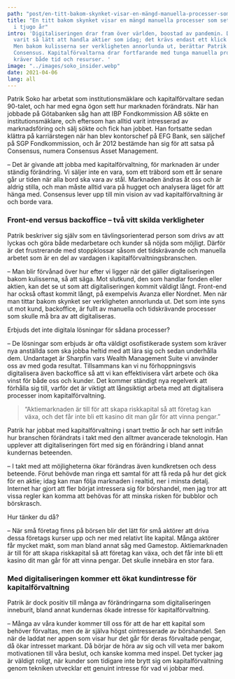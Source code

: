 ```yaml
---
path: "post/en-titt-bakom-skynket-visar-en-mängd-manuella-processer-som-sett-likadana-ut-i-tjugo-år"
title: "En titt bakom skynket visar en mängd manuella processer som sett likadana ut
  i tjugo år"
intro: 'Digitaliseringen drar fram över världen, boostad av pandemin. Det har aldrig
  varit så lätt att handla aktier som idag; det krävs endast ett klick så är det klart.
  Men bakom kulisserna ser verkligheten annorlunda ut, berättar Patrik Soko, vd på
  Consensus. Kapitalförvaltarna drar fortfarande med tunga manuella processer som
  kräver både tid och resurser. '
image: "../images/soko_insider.webp"
date: 2021-04-06
lang: all
---
```




Patrik Soko har arbetat som institutionsmäklare och kapitalförvaltare sedan 90-talet, och har med egna ögon sett hur marknaden förändrats. När han jobbade på Götabanken såg han att IBP Fondkommission AB sökte en institutionsmäklare, och eftersom han alltid varit intresserad av marknadsföring och sälj sökte och fick han jobbet. Han fortsatte sedan klättra på karriärstegen när han blev kontorschef på EFG Bank, sen säljchef på SGP Fondkommission, och år 2012 bestämde han sig för att satsa på Consensus, numera Consensus Asset Management.


– Det är givande att jobba med kapitalförvaltning, för marknaden är under ständig förändring. Vi säljer inte en vara, som ett träbord som ett år senare går ur tiden när alla bord ska vara av stål. Marknaden ändras åt oss och är aldrig stilla, och man måste alltid vara på hugget och analysera läget för att hänga med. Consensus lever upp till min vision av vad kapitalförvaltning är och borde vara.


### Front-end versus backoffice – två vitt skilda verkligheter


Patrik beskriver sig själv som en tävlingsorienterad person som drivs av att lyckas och göra både medarbetare och kunder så nöjda som möjligt. Därför är det frustrerande med stoppklossar såsom det tidskrävande och manuella arbetet som är en del av vardagen i kapitalförvaltningsbranschen.


– Man blir förvånad över hur efter vi ligger när det gäller digitaliseringen bakom kulisserna, så att säga. Mot slutkund, den som handlar fonden eller aktien, kan det se ut som att digitaliseringen kommit väldigt långt. Front-end har också oftast kommit långt, på exempelvis Avanza eller Nordnet. Men när man tittar bakom skynket ser verkligheten annorlunda ut. Det som inte syns ut mot kund, backoffice, är fullt av manuella och tidskrävande processer som skulle må bra av att digitaliseras.


Erbjuds det inte digitala lösningar för sådana processer?


– De lösningar som erbjuds är ofta väldigt osofistikerade system som kräver nya anställda som ska jobba heltid med att lära sig och sedan underhålla dem. Undantaget är Sharpfin vars Wealth Management Suite vi använder oss av med goda resultat. Tillsammans kan vi nu förhoppningsvis digitalisera även backoffice så att vi kan effektivisera vårt arbete och öka vinst för både oss och kunder. Det kommer ständigt nya regelverk att förhålla sig till, varför det är viktigt att långsiktigt arbeta med att digitalisera processer inom kapitalförvaltning.



> “Aktiemarknaden är till för att skapa riskkapital så att företag kan växa, och det får inte bli ett kasino dit man går för att vinna pengar.”

Patrik har jobbat med kapitalförvaltning i snart trettio år och har sett inifrån hur branschen förändrats i takt med den alltmer avancerade teknologin. Han upplever att digitaliseringen fört med sig en förändring i bland annat kundernas beteenden.


– I takt med att möjligheterna ökar förändras även kundkretsen och dess beteende. Förut behövde man ringa ett samtal för att få reda på hur det gick för en aktie; idag kan man följa marknaden i realtid, ner i minsta detalj. Internet har gjort att fler börjat intressera sig för börshandel, men jag tror att vissa regler kan komma att behövas för att minska risken för bubblor och börskrasch.


Hur tänker du då?


– När små företag finns på börsen blir det lätt för små aktörer att driva dessa företags kurser upp och ner med relativt lite kapital. Många aktörer får mycket makt, som man bland annat såg med Gamestop. Aktiemarknaden är till för att skapa riskkapital så att företag kan växa, och det får inte bli ett kasino dit man går för att vinna pengar. Det skulle innebära en stor fara.


### Med digitaliseringen kommer ett ökat kundintresse för kapitalförvaltning


Patrik är dock positiv till många av förändringarna som digitaliseringen inneburit, bland annat kundernas ökade intresse för kapitalförvaltning.


– Många av våra kunder kommer till oss för att de har ett kapital som behöver förvaltas, men de är själva högst ointresserade av börshandel. Sen när de laddat ner appen som visar hur det går för deras förvaltade pengar, då ökar intresset markant. Då börjar de höra av sig och vill veta mer bakom motivationen till våra beslut, och kanske komma med inspel. Det tycker jag är väldigt roligt, när kunder som tidigare inte brytt sig om kapitalförvaltning genom tekniken utvecklar ett genuint intresse för vad vi jobbar med.
